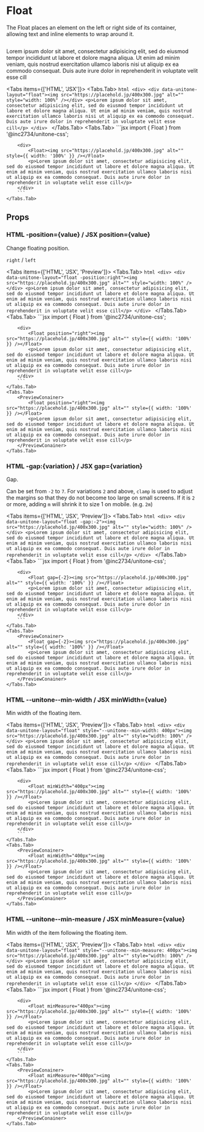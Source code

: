 
# Float

The Float places an element on the left or right side of its container, allowing text and inline elements to wrap around it.

<PreviewConainer>
	<Float><img src="https://placehold.jp/400x300.jpg" alt="" style={{ width: '100%' }} /></Float>
	<p>Lorem ipsum dolor sit amet, consectetur adipisicing elit, sed do eiusmod tempor incididunt ut labore et dolore magna aliqua. Ut enim ad minim veniam, quis nostrud exercitation ullamco laboris nisi ut aliquip ex ea commodo consequat. Duis aute irure dolor in reprehenderit in voluptate velit esse cill</p>
</PreviewConainer>

<Tabs items={['HTML', 'JSX']}>
	<Tabs.Tab>
		```html
		<div>
			<div data-unitone-layout="float"><img src="https://placehold.jp/400x300.jpg" alt="" style="width: 100%" /></div>
			<p>Lorem ipsum dolor sit amet, consectetur adipisicing elit, sed do eiusmod tempor incididunt ut labore et dolore magna aliqua. Ut enim ad minim veniam, quis nostrud exercitation ullamco laboris nisi ut aliquip ex ea commodo consequat. Duis aute irure dolor in reprehenderit in voluptate velit esse cill</p>
		</div>
		```
	</Tabs.Tab>
	<Tabs.Tab>
		```jsx
		import { Float } from '@inc2734/unitone-css';

		<div>
			<Float><img src="https://placehold.jp/400x300.jpg" alt="" style={{ width: '100%' }} /></Float>
			<p>Lorem ipsum dolor sit amet, consectetur adipisicing elit, sed do eiusmod tempor incididunt ut labore et dolore magna aliqua. Ut enim ad minim veniam, quis nostrud exercitation ullamco laboris nisi ut aliquip ex ea commodo consequat. Duis aute irure dolor in reprehenderit in voluptate velit esse cill</p>
		</div>
		```
	</Tabs.Tab>
</Tabs>

## Props

### <Badge>HTML</Badge> -position=\{value\} / <Badge>JSX</Badge> position=\{value\}

Change floating position.

`right` / `left`

<Tabs items={['HTML', 'JSX', 'Preview']}>
	<Tabs.Tab>
		```html
		<div>
			<div data-unitone-layout="float -position:right"><img src="https://placehold.jp/400x300.jpg" alt="" style="width: 100%" /></div>
			<p>Lorem ipsum dolor sit amet, consectetur adipisicing elit, sed do eiusmod tempor incididunt ut labore et dolore magna aliqua. Ut enim ad minim veniam, quis nostrud exercitation ullamco laboris nisi ut aliquip ex ea commodo consequat. Duis aute irure dolor in reprehenderit in voluptate velit esse cill</p>
		</div>
		```
	</Tabs.Tab>
	<Tabs.Tab>
		```jsx
		import { Float } from '@inc2734/unitone-css';

		<div>
			<Float position="right"><img src="https://placehold.jp/400x300.jpg" alt="" style={{ width: '100%' }} /></Float>
			<p>Lorem ipsum dolor sit amet, consectetur adipisicing elit, sed do eiusmod tempor incididunt ut labore et dolore magna aliqua. Ut enim ad minim veniam, quis nostrud exercitation ullamco laboris nisi ut aliquip ex ea commodo consequat. Duis aute irure dolor in reprehenderit in voluptate velit esse cill</p>
		</div>
		```
	</Tabs.Tab>
	<Tabs.Tab>
		<PreviewConainer>
			<Float position="right"><img src="https://placehold.jp/400x300.jpg" alt="" style={{ width: '100%' }} /></Float>
			<p>Lorem ipsum dolor sit amet, consectetur adipisicing elit, sed do eiusmod tempor incididunt ut labore et dolore magna aliqua. Ut enim ad minim veniam, quis nostrud exercitation ullamco laboris nisi ut aliquip ex ea commodo consequat. Duis aute irure dolor in reprehenderit in voluptate velit esse cill</p>
		</PreviewConainer>
	</Tabs.Tab>
</Tabs>

### <Badge>HTML</Badge> -gap:\{variation\} / <Badge>JSX</Badge> gap=\{variation\}

Gap.

Can be set from `-2` to `7`. For variations `2` and above, `clamp` is used to adjust the margins so that they do not become too large on small screens. If it is `2` or more, adding `m` will shrink it to size 1 on mobile. (e.g. `2m`)

<Tabs items={['HTML', 'JSX', 'Preview']}>
	<Tabs.Tab>
		```html
		<div>
			<div data-unitone-layout="float -gap:-2"><img src="https://placehold.jp/400x300.jpg" alt="" style="width: 100%" /></div>
			<p>Lorem ipsum dolor sit amet, consectetur adipisicing elit, sed do eiusmod tempor incididunt ut labore et dolore magna aliqua. Ut enim ad minim veniam, quis nostrud exercitation ullamco laboris nisi ut aliquip ex ea commodo consequat. Duis aute irure dolor in reprehenderit in voluptate velit esse cill</p>
		</div>
		```
	</Tabs.Tab>
	<Tabs.Tab>
		```jsx
		import { Float } from '@inc2734/unitone-css';

		<div>
			<Float gap={-2}><img src="https://placehold.jp/400x300.jpg" alt="" style={{ width: '100%' }} /></Float>
			<p>Lorem ipsum dolor sit amet, consectetur adipisicing elit, sed do eiusmod tempor incididunt ut labore et dolore magna aliqua. Ut enim ad minim veniam, quis nostrud exercitation ullamco laboris nisi ut aliquip ex ea commodo consequat. Duis aute irure dolor in reprehenderit in voluptate velit esse cill</p>
		</div>
		```
	</Tabs.Tab>
	<Tabs.Tab>
		<PreviewConainer>
			<Float gap={-2}><img src="https://placehold.jp/400x300.jpg" alt="" style={{ width: '100%' }} /></Float>
			<p>Lorem ipsum dolor sit amet, consectetur adipisicing elit, sed do eiusmod tempor incididunt ut labore et dolore magna aliqua. Ut enim ad minim veniam, quis nostrud exercitation ullamco laboris nisi ut aliquip ex ea commodo consequat. Duis aute irure dolor in reprehenderit in voluptate velit esse cill</p>
		</PreviewConainer>
	</Tabs.Tab>
</Tabs>

### <Badge>HTML</Badge> --unitone--min-width / <Badge>JSX</Badge> minWidth=\{value\}

Min width of the floating item.


<Tabs items={['HTML', 'JSX', 'Preview']}>
	<Tabs.Tab>
		```html
		<div>
			<div data-unitone-layout="float" style="--unitone--min-width: 400px"><img src="https://placehold.jp/400x300.jpg" alt="" style="width: 100%" /></div>
			<p>Lorem ipsum dolor sit amet, consectetur adipisicing elit, sed do eiusmod tempor incididunt ut labore et dolore magna aliqua. Ut enim ad minim veniam, quis nostrud exercitation ullamco laboris nisi ut aliquip ex ea commodo consequat. Duis aute irure dolor in reprehenderit in voluptate velit esse cill</p>
		</div>
		```
	</Tabs.Tab>
	<Tabs.Tab>
		```jsx
		import { Float } from '@inc2734/unitone-css';

		<div>
			<Float minWidth="400px"><img src="https://placehold.jp/400x300.jpg" alt="" style={{ width: '100%' }} /></Float>
			<p>Lorem ipsum dolor sit amet, consectetur adipisicing elit, sed do eiusmod tempor incididunt ut labore et dolore magna aliqua. Ut enim ad minim veniam, quis nostrud exercitation ullamco laboris nisi ut aliquip ex ea commodo consequat. Duis aute irure dolor in reprehenderit in voluptate velit esse cill</p>
		</div>
		```
	</Tabs.Tab>
	<Tabs.Tab>
		<PreviewConainer>
			<Float minWidth="400px"><img src="https://placehold.jp/400x300.jpg" alt="" style={{ width: '100%' }} /></Float>
			<p>Lorem ipsum dolor sit amet, consectetur adipisicing elit, sed do eiusmod tempor incididunt ut labore et dolore magna aliqua. Ut enim ad minim veniam, quis nostrud exercitation ullamco laboris nisi ut aliquip ex ea commodo consequat. Duis aute irure dolor in reprehenderit in voluptate velit esse cill</p>
		</PreviewConainer>
	</Tabs.Tab>
</Tabs>

### <Badge>HTML</Badge> --unitone--min-measure / <Badge>JSX</Badge> minMeasure=\{value\}

Min width of the item following the floating item.

<Tabs items={['HTML', 'JSX', 'Preview']}>
	<Tabs.Tab>
		```html
		<div>
			<div data-unitone-layout="float" style="--unitone--min-measure: 400px"><img src="https://placehold.jp/400x300.jpg" alt="" style="width: 100%" /></div>
			<p>Lorem ipsum dolor sit amet, consectetur adipisicing elit, sed do eiusmod tempor incididunt ut labore et dolore magna aliqua. Ut enim ad minim veniam, quis nostrud exercitation ullamco laboris nisi ut aliquip ex ea commodo consequat. Duis aute irure dolor in reprehenderit in voluptate velit esse cill</p>
		</div>
		```
	</Tabs.Tab>
	<Tabs.Tab>
		```jsx
		import { Float } from '@inc2734/unitone-css';

		<div>
			<Float minMeasure="400px"><img src="https://placehold.jp/400x300.jpg" alt="" style={{ width: '100%' }} /></Float>
			<p>Lorem ipsum dolor sit amet, consectetur adipisicing elit, sed do eiusmod tempor incididunt ut labore et dolore magna aliqua. Ut enim ad minim veniam, quis nostrud exercitation ullamco laboris nisi ut aliquip ex ea commodo consequat. Duis aute irure dolor in reprehenderit in voluptate velit esse cill</p>
		</div>
		```
	</Tabs.Tab>
	<Tabs.Tab>
		<PreviewConainer>
			<Float minMeasure="400px"><img src="https://placehold.jp/400x300.jpg" alt="" style={{ width: '100%' }} /></Float>
			<p>Lorem ipsum dolor sit amet, consectetur adipisicing elit, sed do eiusmod tempor incididunt ut labore et dolore magna aliqua. Ut enim ad minim veniam, quis nostrud exercitation ullamco laboris nisi ut aliquip ex ea commodo consequat. Duis aute irure dolor in reprehenderit in voluptate velit esse cill</p>
		</PreviewConainer>
	</Tabs.Tab>
</Tabs>
